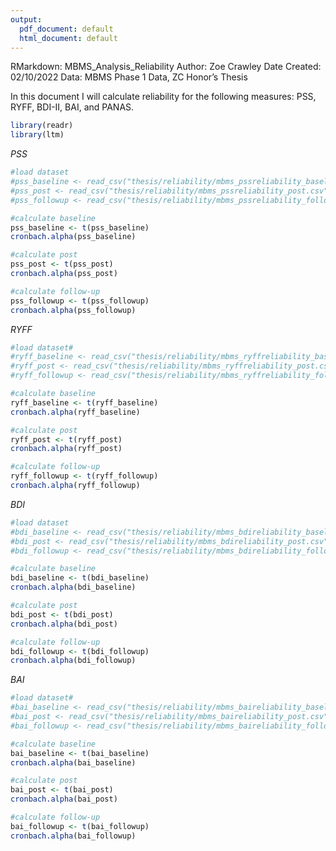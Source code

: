 ```yaml
---
output:
  pdf_document: default
  html_document: default
---
```

RMarkdown: MBMS_Analysis_Reliability
Author: Zoe Crawley
Date Created: 02/10/2022
Data: MBMS Phase 1 Data, ZC Honor's Thesis

In this document I will calculate reliability for the following measures: PSS, RYFF, BDI-II, BAI, and PANAS.

```r
library(readr)
library(ltm)
```

*PSS*
```r
#load dataset
#pss_baseline <- read_csv("thesis/reliability/mbms_pssreliability_baseline.csv")
#pss_post <- read_csv("thesis/reliability/mbms_pssreliability_post.csv")
#pss_followup <- read_csv("thesis/reliability/mbms_pssreliability_followup.csv")
```


```r
#calculate baseline
pss_baseline <- t(pss_baseline)
cronbach.alpha(pss_baseline)

#calculate post
pss_post <- t(pss_post)
cronbach.alpha(pss_post)

#calculate follow-up
pss_followup <- t(pss_followup)
cronbach.alpha(pss_followup)

```

*RYFF*
```r
#load dataset#
#ryff_baseline <- read_csv("thesis/reliability/mbms_ryffreliability_baseline.csv")
#ryff_post <- read_csv("thesis/reliability/mbms_ryffreliability_post.csv")
#ryff_followup <- read_csv("thesis/reliability/mbms_ryffreliability_followup.csv")
```

```r
#calculate baseline
ryff_baseline <- t(ryff_baseline)
cronbach.alpha(ryff_baseline)

#calculate post
ryff_post <- t(ryff_post)
cronbach.alpha(ryff_post)

#calculate follow-up
ryff_followup <- t(ryff_followup)
cronbach.alpha(ryff_followup)

```
*BDI*
```r
#load dataset 
#bdi_baseline <- read_csv("thesis/reliability/mbms_bdireliability_baseline.csv")
#bdi_post <- read_csv("thesis/reliability/mbms_bdireliability_post.csv")
#bdi_followup <- read_csv("thesis/reliability/mbms_bdireliability_followup.csv")
```

```r
#calculate baseline
bdi_baseline <- t(bdi_baseline)
cronbach.alpha(bdi_baseline)

#calculate post
bdi_post <- t(bdi_post)
cronbach.alpha(bdi_post)

#calculate follow-up
bdi_followup <- t(bdi_followup)
cronbach.alpha(bdi_followup)

```

*BAI*
```r
#load dataset#
#bai_baseline <- read_csv("thesis/reliability/mbms_baireliability_baseline.csv")
#bai_post <- read_csv("thesis/reliability/mbms_baireliability_post.csv")
#bai_followup <- read_csv("thesis/reliability/mbms_baireliability_followup.csv")
```

```r
#calculate baseline
bai_baseline <- t(bai_baseline)
cronbach.alpha(bai_baseline)

#calculate post
bai_post <- t(bai_post)
cronbach.alpha(bai_post)

#calculate follow-up
bai_followup <- t(bai_followup)
cronbach.alpha(bai_followup)

```
